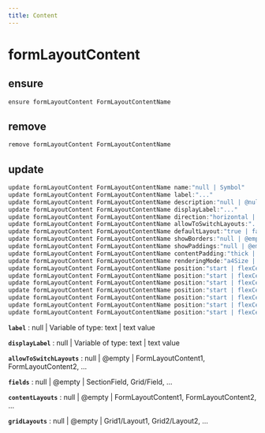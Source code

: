 ```yaml
---
title: Content
---
```


# formLayoutContent

## ensure

```js filename="Terminal" copy
ensure formLayoutContent FormLayoutContentName
```


## remove

```js filename="Terminal" copy
remove formLayoutContent FormLayoutContentName
```


## update

```js filename="Terminal" copy
update formLayoutContent FormLayoutContentName name:"null | Symbol"
update formLayoutContent FormLayoutContentName label:"..."
update formLayoutContent FormLayoutContentName description:"null | @null | @empty | paragraph"
update formLayoutContent FormLayoutContentName displayLabel:"..."
update formLayoutContent FormLayoutContentName direction:"horizontal | vertical"
update formLayoutContent FormLayoutContentName allowToSwitchLayouts:"..."
update formLayoutContent FormLayoutContentName defaultLayout:"true | false | yes | no"
update formLayoutContent FormLayoutContentName showBorders:"null | @empty | top, bottom, left, right"
update formLayoutContent FormLayoutContentName showPaddings:"null | @empty | top, bottom, left, right"
update formLayoutContent FormLayoutContentName contentPadding:"thick | thin"
update formLayoutContent FormLayoutContentName renderingMode:"a4Size | fullScreen"
update formLayoutContent FormLayoutContentName position:"start | flexCenter | end" fields:"..."
update formLayoutContent FormLayoutContentName position:"start | flexCenter | end" contentLayouts:"..."
update formLayoutContent FormLayoutContentName position:"start | flexCenter | end" gridLayouts:"..."
update formLayoutContent FormLayoutContentName position:"start | flexCenter | end" gridSwitchers:"null | @empty | Grid1, Grid2, ..."
update formLayoutContent FormLayoutContentName position:"start | flexCenter | end" showItemBorders:"null | @empty | top, bottom, left, right"
update formLayoutContent FormLayoutContentName position:"start | flexCenter | end" showItemPadding:"null | @empty | top, bottom, left, right"
update formLayoutContent FormLayoutContentName position:"start | flexCenter | end" padding:"thick | thin"
```

**`label`**
 : null | Variable of type: text | text value

**`displayLabel`**
 : null | Variable of type: text | text value

**`allowToSwitchLayouts`**
 : null | @empty | FormLayoutContent1, FormLayoutContent2, ...

**`fields`**
 : null | @empty | SectionField, Grid/Field, ...

**`contentLayouts`**
 : null | @empty | FormLayoutContent1, FormLayoutContent2, ...

**`gridLayouts`**
 : null | @empty | Grid1/Layout1, Grid2/Layout2, ...


